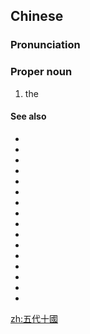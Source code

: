 ==Chinese==
{{zh-forms|s=五代十国|type=22}}
{{wikipedia|五代十國|lang=zh}}

===Pronunciation===
{{zh-pron
|m=Wǔdài Shíguó
|c=ng5 doi6 sap6 gwok3
|md=Ngū-dâi Sĕk-guók
|mn=Ngó͘-tāi Si̍p-kok
|h=pfs=Ńg-thoi sṳ̍p-koet
|cat=pn
}}

===Proper noun===
{{zh-proper noun}}

# the {{w|Five Dynasties and Ten Kingdoms period}}

====See also====
* {{zh-l|夏商周}}
* {{zh-l|春秋|tr=Chūnqiū}}
* {{zh-l|戰國}}
* {{zh-l|秦漢}}
* {{zh-l|兩漢}}
* {{zh-l|三國}}
* {{zh-l|兩晉}}
* {{zh-l|十六國}}
* {{zh-l|南北朝|tr=Nánběicháo}}
* {{zh-l|隋唐}}
* {{zh-l|兩宋}}
* {{zh-l|宋元}}
* {{zh-l|遼金}}
* {{zh-l|西夏}}
* {{zh-l|明清}}
* {{zh-l|晚清}}

[[zh:五代十國]]